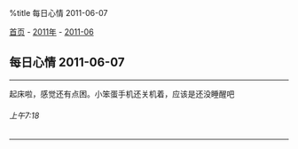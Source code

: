 %title 每日心情 2011-06-07

[[../../../index|首页]] - [[../index|2011年]] - [[index|2011-06]]
==每日心情 2011-06-07==
----
起床啦，感觉还有点困。小笨蛋手机还关机着，应该是还没睡醒吧
======上午7:18======
----
